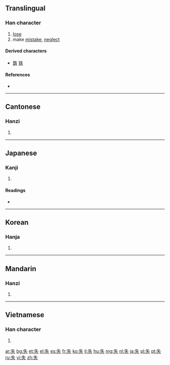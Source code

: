 {{also|先|矢}}
==Translingual==

===Han character===
{{Han char|rn=37|rad=大|as=02|sn=5|four=2503<sub>0</sub>|canj=竹手人 (HQO)}}

# [[lose]]
# make [[mistake]], [[neglect]]

====Derived characters====
* [[鉄]] [[铁]] {{qualifier|in simplified form}}

====References====
* {{Han ref|kx=0249.090|dkj=05844|dj=0508.070|hdz=10525.010|uh=5931|ud=22833|bh=A5A2|bd=42402}}

----

==Cantonese==

===Hanzi===
{{yue-hanzi|jyut=|y=sat1}}

# {{defn|Cantonese|sort=大02}}

----

==Japanese==

===Kanji===
{{ja-kanji|grade=4|rs=大02}}

# {{defn|Japanese|sort=大02}}

====Readings====
* {{ja-readings|on=[[しつ]] (shitsu), [[いつ]] (itsu)|kun=[[うしなう]] (ushinau)}}

----

==Korean==

===Hanja===
{{ko-hanja|hangeul=실|rv=sil|mr=sil}}

# {{defn|Korean|sort=大02}}

----

==Mandarin==

===Hanzi===
{{cmn-hanzi|pin=[[shī]] ([[shi1]])|wg=shih<sup>1</sup>}}

# {{defn|Mandarin|sort=大02}}

----

==Vietnamese==

===Han character===
{{vi-hantu|[[thất]], [[thắt]]|rs=大02}}

# {{defn|Vietnamese|sort=大02}}

[[ar:失]]
[[bg:失]]
[[et:失]]
[[el:失]]
[[es:失]]
[[fr:失]]
[[ko:失]]
[[li:失]]
[[hu:失]]
[[mg:失]]
[[nl:失]]
[[ja:失]]
[[pl:失]]
[[pt:失]]
[[ru:失]]
[[vi:失]]
[[zh:失]]